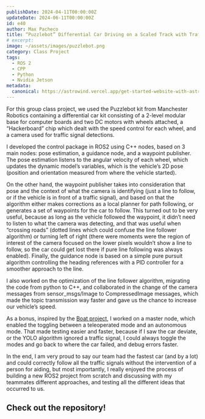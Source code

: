 ```yaml
---
publishDate: 2024-04-11T00:00:00Z
updateDate: 2024-06-11T00:00:00Z
id: e40
author: Max Pacheco
title: “Puzzlebot” Differential Car Driving on a Scaled Track with Traffic Elements
# excerpt:
image: ~/assets/images/puzzlebot.png
category: Class Project
tags:
  - ROS 2
  - CPP
  - Python
  - Nvidia Jetson
metadata:
  canonical: https://astrowind.vercel.app/get-started-website-with-astro-tailwind-css
---
```




For this group class project, we used the Puzzlebot kit from Manchester Robotics containing a differential car kit consisting of a 2-level modular base for computer boards and two DC motors with wheels attached, a “Hackerboard” chip which dealt with the speed control for each wheel, and a camera used for traffic signal detections.

<YouTube id="PcHiRVuE7HE" />

I developed the control package in ROS2 using C++ nodes, based on 3 main nodes: pose estimation, a guidance node, and a waypoint publisher. The pose estimation listens to the angular velocity of each wheel, which updates the dynamic model’s variables, which is the vehicle’s 2D pose (position and orientation measured from where the vehicle started).

<CenteredImage src="~/assets/images/pzb0.gif" alt="pzb gif" />

On the other hand, the waypoint publisher takes into consideration that pose and the context of what the camera is identifying (just a line to follow, or if the vehicle is in front of a traffic signal), and based on that the algorithm either makes corrections as a local planner for path following, or generates a set of waypoints for the car to follow. This turned out to be very useful, because as long as the vehicle followed the waypoint, it didn’t need to listen to what the camera was detecting, and that was useful when “crossing roads” (dotted lines which could confuse the line follower algorithm) or turning left of right (there were moments were the region of interest of the camera focused on the lower pixels wouldn’t show a line to follow, so the car could get lost there if pure line following was always enabled). Finally, the guidance node is based on a simple pure pursuit algorithm controlling the heading references with a PID controller for a smoother approach to the line.

<CenteredImage src="~/assets/images/pzb3.gif" alt="pzb gif3" />

I also worked on the optimization of the line follower algorithm, migrating the code from python to C++, and collaborated in the change of the camera messages from sensor_msgs/Image to CompressedImage messages, which made the topic transmission way faster and gave us the chance to increase our vehicle’s speed.

<CenteredImage src="~/assets/images/pzb1.gif" alt="pzb gif" width="500%" />

As a bonus, inspired by the [Boat project](/usv), I worked on a master node, which enabled the toggling between a teleoperated mode and an autonomous mode. That made testing easier and faster, because if I saw the car deviate, or the YOLO algorithm ignored a traffic signal, I could always toggle the modes and go back to where the car failed, and debug errors faster.

<CenteredImage src="~/assets/images/pzb2.gif" alt="pzb gif" width="500%" />

In the end, I am very proud to say our team had the fastest car (and by a lot) and could correctly follow all the traffic signals without the intervention of a person for aiding, but most importantly, I really enjoyed the process of building a new ROS2 project from scratch and discussing with my teammates different approaches, and testing all the different ideas that occurred to us.

## Check out the repository!

<LinkPreview id="https://github.com/MaxPacheco02/TurboPlusPlus_ImplementacionRobotica" />
